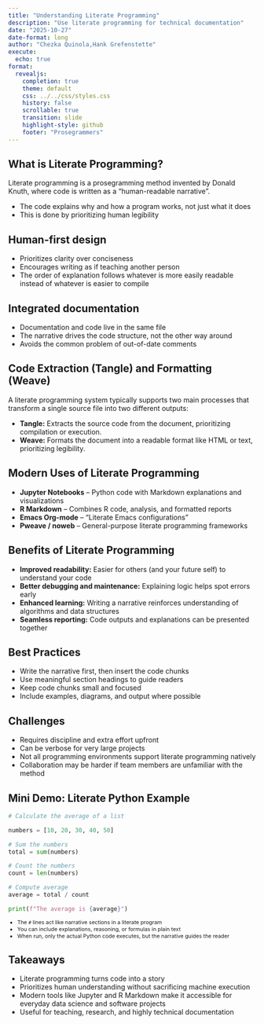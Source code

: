 ```yaml
---
title: "Understanding Literate Programming"
description: "Use literate programming for technical documentation"
date: "2025-10-27"
date-format: long
author: "Chezka Quinola,Hank Grefenstette"
execute:
  echo: true
format:
  revealjs:
    completion: true
    theme: default
    css: ../../css/styles.css
    history: false
    scrollable: true
    transition: slide
    highlight-style: github
    footer: "Prosegrammers"
---
```


## What is Literate Programming?

Literate programming is a prosegramming method invented by Donald Knuth, where
code is written as a "human-readable narrative".

* The code explains why and how a program works, not just what it does
* This is done by prioritizing human legibility

## Human-first design

* Prioritizes clarity over conciseness
* Encourages writing as if teaching another person
* The order of explanation follows whatever is more easily readable instead of
whatever is easier to compile

## Integrated documentation

* Documentation and code live in the same file
* The narrative drives the code structure, not the other way around
* Avoids the common problem of out-of-date comments

## Code Extraction (Tangle) and Formatting (Weave)

A literate programming system typically supports two main processes that
transform a single source file into two different outputs:

* **Tangle:** Extracts the source code from the document, prioritizing
compilation or execution.
* **Weave:** Formats the document into a readable format like HTML or text,
prioritizing legibility.

## Modern Uses of Literate Programming

- **Jupyter Notebooks** – Python code with Markdown explanations and visualizations
- **R Markdown** – Combines R code, analysis, and formatted reports
- **Emacs Org-mode** – "Literate Emacs configurations"
- **Pweave / noweb** – General-purpose literate programming frameworks

## Benefits of Literate Programming

* **Improved readability:** Easier for others (and your future self) to
understand your code
* **Better debugging and maintenance:** Explaining logic helps spot errors early
* **Enhanced learning:** Writing a narrative reinforces understanding of
algorithms and data structures
* **Seamless reporting:** Code outputs and explanations can be presented
together

## Best Practices

* Write the narrative first, then insert the code chunks
* Use meaningful section headings to guide readers
* Keep code chunks small and focused
* Include examples, diagrams, and output where possible

## Challenges

* Requires discipline and extra effort upfront
* Can be verbose for very large projects
* Not all programming environments support literate programming natively
* Collaboration may be harder if team members are unfamiliar with the method

## Mini Demo: Literate Python Example

```python
# Calculate the average of a list

numbers = [10, 20, 30, 40, 50]

# Sum the numbers
total = sum(numbers)

# Count the numbers
count = len(numbers)

# Compute average
average = total / count

print(f"The average is {average}")
```

::: {.incremental style="margin-top: -0.2em; font-size: 0.775em;"}

- The `#` lines act like narrative sections in a literate program
- You can include explanations, reasoning, or formulas in plain text
- When run, only the actual Python code executes, but the narrative guides the reader

:::

## Takeaways

::: fragment

* Literate programming turns code into a story
* Prioritizes human understanding without sacrificing machine execution
* Modern tools like Jupyter and R Markdown make it accessible for everyday data
science and software projects
* Useful for teaching, research, and highly technical documentation

:::
